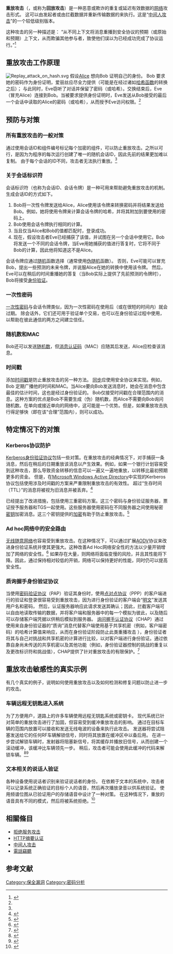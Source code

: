 {{refimprove|time=2020-05-08T06:57:53+00:00}}
{{noteTA
|T=zh-cn:重放攻击;zh-tw:重送攻擊;
|G1=IT
}}
'''重放攻击'''（{{lang-en|replay attack}}，或称为'''回放攻击'''）是一种恶意或欺诈的重复或延迟有效数据的[[计算机网络|网络]]攻击形式。 这可以由发起者或由拦截数据并重新传输数据的{{le|对手 (密码学)|Adversary (cryptography)|对手}}来执行。这是“[[中间人攻击|中间人攻击]]”的一个较低级别版本。

这种攻击的另一种描述是：
“从不同上下文将消息重播到安全协议的预期（或原始和预期）上下文，从而欺骗其他参与者，致使他们误以为已经成功完成了协议运行。”<ref name=":0">{{cite web|last1=Malladi|first1=Sreekanth|title=关于防止对安全协议的重放攻击（英文）|url=http://oai.dtic.mil/oai/oai?verb=getRecord&metadataPrefix=html&identifier=ADA462295|website=oai.dtic.mil|access-date=2020-06-13|archive-url=https://web.archive.org/web/20161220092606/http://oai.dtic.mil/oai/oai?verb=getRecord&metadataPrefix=html&identifier=ADA462295|archive-date=2016-12-20|dead-url=yes}}</ref>

==重放攻击工作原理==
[[File:Replay_attack_on_hash.svg|thumb]]
假设[[愛麗絲與鮑伯|Alice]] 想向Bob 证明自己的身份。 Bob 要求她的密码作为身份证明，爱丽丝应尽全力提供（可能是在经过诸如[[哈希函数|哈希函数]]的转换之后）； 与此同时，Eve窃听了对话并保留了密码（或哈希）。交换结束后，Eve（冒充Alice）连接到Bob。当被要求提供身份证明时，Eve发送从Bob接受的最后一个会话中读取的Alice的密码（或哈希），从而授予Eve访问权限。<ref name=":0" />

==预防与对策==

===所有重放攻击的一般对策===
通过使用会话ID和组件编号标记每个加密的组件，可以防止重放攻击。之所以可行，是因为为程序的每次运行创建了唯一的随机会话ID，因此先前的结果更加难以复制。 由于每个会话的ID不同，攻击者无法执行重放。<ref name=":0" />

===关于会话标识符===
{{Main|会话标识符}}
会话标识符（也称为会话ID、会话令牌）是一种可用来帮助避免重放攻击的机制。 生成会话ID的方式如下。

# Bob将一次性令牌发送给Alice，Alice使用该令牌来转换密码并将结果发送给Bob。例如，她将使用令牌来计算会话令牌的哈希，并将其附加到要使用的密码上。
# Bob使用会话令牌执行相同的计算。
# 当且仅当Alice和Bob的值都匹配时，登录成功。
# 现在，假设攻击者Eve已经捕获了该值，并试图在另一个会话中使用它。Bob将发送一个不同的会话令牌，当Eve用她捕获的值进行答复时，它将不同于Bob的计算，因此他将知道这不是Alice。

会话令牌应通过[[随机性|随机]]函数选择（通常使用[[伪随机性|伪随机]]函数）。 否则，Eve可能可以冒充Bob，提出一些预测的未来令牌，并说服Alice在她的转换中使用该令牌。 然后，Eve可以在稍后的时间重播她的答复（当Bob实际上提供了先前预测的令牌时），Bob将接受[[身份验证|身份验证]]。

===一次性密码===
[[一次性密码|一次性密码]]与会话令牌类似，因为一次性密码在使用后（或在很短的时间内）就会过期。 除会话外，它们还可用于验证单个交易，也可以在身份验证过程中使用，以帮助在彼此通信的两方之间建立信任。

===随机数和MAC===
Bob还可以发送[[Nonce|随机数]]，但[[消息认证码|消息认证码]]（MAC）应随其后发送，Alice应检查该消息。

===时间戳===
添加[[時間戳|时间戳]]是防止重放攻击的另一种方法。 [[同步|同步]]应使用安全协议来实现。例如，Bob 定期广播他的时间和MAC。当Alice要向Bob发送消息时，她会在消息中包含最佳的估计时间，这也是经过身份验证的。 Bob仅接受时间戳在合理范围内的消息。这种方案的优点是Bob不需要生成（伪）随机数，而Alice不需要向Bob询问随机数。在单向或接近单向的网络中，这可能是一个优势。但是，如果重放攻击执行得足够快（即在该“合理”范围内），则可以成功。

==特定情况下的对策==

===Kerberos协议防护=== 
[[Kerberos|Kerberos身份验证协议]]包括一些对策。在重放攻击的经典情况下，对手捕获一条消息，然后在稍后的日期重放该消息以产生效果。例如，如果一个银行计划容易受到这种攻击，那么导致资金转移的信息可以一遍又一遍地重放，以转移比最初预期更多的资金。 但是，在[[活动目录|Microsoft Windows Active Directory]]中实现的Kerberos协议包括使用涉及时间戳的方案来严重限制重放攻击的有效性。 超过“生存时间（TTL）”的消息将被视为旧消息并被丢弃。<ref>{{Cite web|url=https://redmondmag.com/articles/2012/02/01/understanding-the-essentials-of-the-kerberos-protocol.aspx|title=Kerberos身份验证101：了解Kerberos安全协议的要点（英文）|last=Olsen|first=Geir|date=1 February 2012|website=Redmond Magazine|language=en|access-date=2017-06-13|archive-date=2019-03-31|archive-url=https://web.archive.org/web/20190331103434/https://redmondmag.com/articles/2012/02/01/understanding-the-essentials-of-the-kerberos-protocol.aspx|dead-url=no}}</ref>

已经提出了改进措施，包括使用三重密码方案。这三个密码与身份验证服务器，票证授予服务器和TGS一起使用。这些服务器使用密码在不同服务器之间使用秘密[[密钥|密钥]]加密消息。这三个密钥提供的[[加密|加密]]有助于防止重放攻击。<ref>{{Cite journal|last1=Dua|first1=Gagan|title=使用三重密码在Kerberos身份验证协议中重播攻击防护（英文）|journal=International Journal of Computer Networks & Communications|volume=5|issue=2|pages=59–70|arxiv=1304.3550|year=2013|doi=10.5121/ijcnc.2013.5205}}</ref>

===Ad hoc网络中的安全路由=== 
[[無線隨意網路|无线随意网络]]也容易受到重放攻击。在这种情况下，可以通过扩展[[AODV|AODV]]协议来改进身份验证系统并使其更强大。这种改善Ad Hoc网络安全性的方法以少量开销增加了网络的安全性。<ref>{{cite book|last1=Zhen|first1=Jane|title=防止Ad Hoc网络中安全路由的重放攻击（英文）|volume=2865|pages=140–150|doi=10.1007/978-3-540-39611-6_13|chapter=Preventing Replay Attacks for Secure Routing in Ad Hoc Networks|series=Lecture Notes in Computer Science|year=2003|isbn=978-3-540-20260-8}}</ref> 如果存在大量{{le|开销 (计算机)|Overhead (computing)|开销}}，则网络将面临变慢的风险，并且其性能将下降。因此，通过保持相对较低的开销，网络可以保持更好的性能，同时仍可以提高安全性。

===质询握手身份验证协议===
当使用[[密码认证协议|密码验证协议]]（PAP）验证其身份时，使用[[点对点协议|点对点协议]]（PPP）的客户端进行的验证和登录很容易受到重放攻击，因为进行身份验证的客户端会“[[明文|明文]]”发送其用户名和密码， 然后，认证服务器响应此请求发送其确认；因此，拦截客户端可以自由地读取传输的数据，并将客户端和服务器中的每一个模拟为彼此，以及随后可以存储客户端凭据以供稍后模拟到服务器。 [[询问握手认证协议|询问握手认证协议]]（CHAP）通过使用来自身份验证器的“质询”消息代替客户端使用基于共享机密（例如，客户端密码）的哈希计算值来响应，从而在身份验证阶段防止此类重播攻击 ），身份验证者将其与自己对挑战和共享机密的计算进行比较，以对客户端进行身份验证。通过依靠自身尚未传送的共享机密以及其他功能（例如，身份验证器控制的挑战的重复以及更改标识符和挑战值），CHAP提供了针对重放攻击的有限保护。<ref>{{Cite web|url=https://tools.ietf.org/html/rfc1994|title=RFC 1994 – PPP质询握手身份验证协议（CHAP）（英文）|last=Simpson|first=William Allen|website=tools.ietf.org|language=en|access-date=2018-09-12|archive-date=2021-03-08|archive-url=https://web.archive.org/web/20210308043734/https://tools.ietf.org/html/rfc1994|dead-url=no}}</ref>

==重放攻击敏感性的真实示例==

有几个真实的例子，说明如何使用重放攻击以及如何检测和修复问题以防止进一步的攻击。

===车辆远程无钥匙进入系统===
为了方便用户，道路上的许多车辆使用远程无钥匙系统或密钥卡。 现代系统已针对简单的重放攻击进行了加固，但容易受到缓冲重放攻击的影响。 通过在目标车辆的范围内放置可以接收和发送无线电波的设备来执行此攻击。 发送器将尝试阻塞发送给它的任何RF车辆解锁信号，同时将其放置在缓冲区中以备后用。 在进一步尝试解锁车辆时，发射器将阻塞新信号，将其缓存并播放旧信号，从而创建一个滚动缓冲，该缓冲比车辆领先一步。 稍后，攻击者可能会使用此缓冲的代码来解锁车辆。<ref>{{cite journal|last1=Beek|first1=S. van de|last2=Leferink|first2=F.|title=远程无钥匙进入系统针对脉冲电磁干扰的脆弱性和可能的改进（英文）|journal=IEEE Transactions on Electromagnetic Compatibility|volume=58|issue=4|pages=1259–1265|doi=10.1109/TEMC.2016.2570303|date=1 August 2016}}</ref><ref>{{cite web|last1=Francillon|first1=Aurelien|title=现代汽车被动无钥匙进入和启动系统的攻击（英文）|url=https://eprint.iacr.org/2010/332.pdf|website=eprint.iacr.org/|accessdate=8 December 2016|archive-date=2019-04-12|archive-url=https://web.archive.org/web/20190412191527/https://eprint.iacr.org/2010/332.pdf|dead-url=no}}</ref>

===文本相关的说话人验证===
各种设备使用说话者识别来验证说话者的身份。 在依赖于文本的系统中，攻击者可以记录系统正确验证的目标个人的语音，然后再次播放录音以供系统验证。 使用频谱位图从已验证用户的存储语音中设计了一种对策。 在这种情况下，重放的语音具有不同的模式，然后将被系统拒绝。<ref>{{cite book|last1=Wu|first1=Z.|title=信号和信息处理协会年度峰会和会议（APSIPA），2014年亚太地区（英文）|last2=Gao|first2=S.|last3=Cling|first3=E. S.|last4=Li|first4=H.|pages=1–5|doi=10.1109/APSIPA.2014.7041636|date=1 December 2014|isbn=978-6-1636-1823-8}}</ref>

==相關條目==
* [[拒绝服务攻击|拒绝服务攻击]]
* [[HTTP摘要认证|HTTP摘要认证]]
* [[中间人攻击|中间人攻击]]
* [[電話竊聽|電話竊聽]]

==参考文献==
{{Reflist}}

{{DEFAULTSORT:重放攻击}}
[[Category:保全漏洞|Category:保全漏洞]]
[[Category:密码分析|Category:密码分析]]